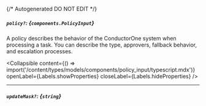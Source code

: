 {/* Autogenerated DO NOT EDIT  */}

##### `policy?`: *{`components.PolicyInput`}*
A policy describes the behavior of the ConductorOne system when processing a task. You can describe the type, approvers, fallback behavior, and escalation processes.

<Collapsible content={() => import('/content/types/models/components/policy_input/typescript.mdx')} openLabel={Labels.showProperties} closeLabel={Labels.hideProperties} />


---
##### `updateMask?`: *{`string`}*


